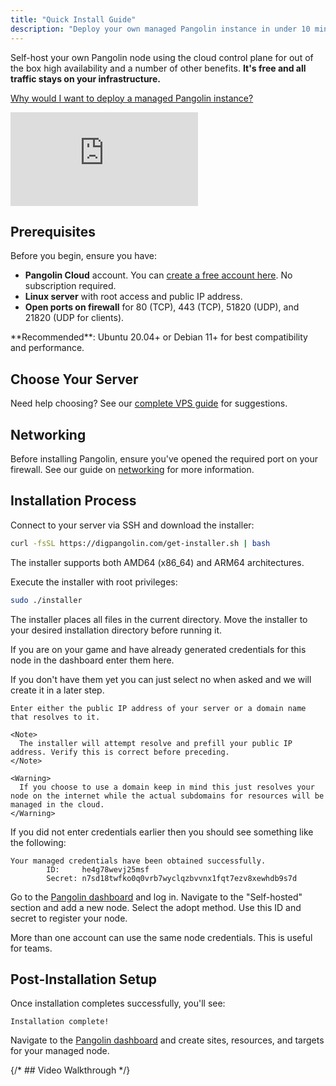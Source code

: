 ```yaml
---
title: "Quick Install Guide"
description: "Deploy your own managed Pangolin instance in under 10 minutes with our automated installer"
---
```


<Note>

Self-host your own Pangolin node using the cloud control plane for out of the box high availability and a number of other benefits.
**It's free and all traffic stays on your infrastructure.**

[Why would I want to deploy a managed Pangolin instance?](/manage/managed)

</Note>

<iframe
  className="w-full aspect-video rounded-xl"
  src="https://www.youtube.com/embed/iPdK8M0cb9s"
  title="YouTube video player"
  frameBorder="0"
  allow="accelerometer; autoplay; clipboard-write; encrypted-media; gyroscope; picture-in-picture"
  allowFullScreen
></iframe>

## Prerequisites

Before you begin, ensure you have:

- **Pangolin Cloud** account. You can [create a free account here](https://pangolin.fossorial.io/auth/signup). No subscription required.
- **Linux server** with root access and public IP address.
- **Open ports on firewall** for 80 (TCP), 443 (TCP), 51820 (UDP), and 21820 (UDP for clients).

<Tip>
**Recommended**: Ubuntu 20.04+ or Debian 11+ for best compatibility and performance.
</Tip>

## Choose Your Server

Need help choosing? See our [complete VPS guide](/self-host/choosing-a-vps) for suggestions.

## Networking

Before installing Pangolin, ensure you've opened the required port on your firewall. See our guide on [networking](/self-host/dns-and-networking#port-configuration) for more information.

## Installation Process

<Steps>
<Step title="Download the installer">
  Connect to your server via SSH and download the installer:
  
  ```bash
  curl -fsSL https://digpangolin.com/get-installer.sh | bash
  ```
  
  The installer supports both AMD64 (x86_64) and ARM64 architectures.
</Step>

<Step title="Run the installer">
  Execute the installer with root privileges:
  
  ```bash 
  sudo ./installer
  ```
  
  The installer places all files in the current directory. Move the installer to your desired installation directory before running it.
</Step>

<Step title="Do you already have credentials from the dashboard?">

If you are on your game and have already generated credentials for this node in the dashboard enter them here.

<Tip>
If you don't have them yet you can just select no when asked and we will create it in a later step.
</Tip>

</Step>

<Step title="The public addressable IP address for this node">

    Enter either the public IP address of your server or a domain name that resolves to it. 

    <Note>
      The installer will attempt resolve and prefill your public IP address. Verify this is correct before preceding.
    </Note>

    <Warning>
      If you choose to use a domain keep in mind this just resolves your node on the internet while the actual subdomains for resources will be managed in the cloud.
    </Warning>

</Step>

<Step title="Generate credentials">

If you did not enter credentials earlier then you should see something like the following: 

```
Your managed credentials have been obtained successfully.
        ID:     he4g78wevj25msf
        Secret: n7sd18twfko0q0vrb7wyclqzbvvnx1fqt7ezv8xewhdb9s7d
```

Go to the [Pangolin dashboard](https://pangolin.fossorial.io/) and log in. Navigate to the "Self-hosted" section and add a new node. Select the adopt method. Use this ID and secret to register your node.

<Tip>
More than one account can use the same node credentials. This is useful for teams.
</Tip>

</Step>

</Steps>

## Post-Installation Setup

Once installation completes successfully, you'll see:

```
Installation complete!
```

Navigate to the [Pangolin dashboard](https://pangolin.fossorial.io/) and create sites, resources, and targets for your managed node.

{/* ## Video Walkthrough */}

